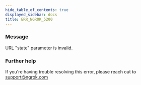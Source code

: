 ```yaml
---
hide_table_of_contents: true
displayed_sidebar: docs
title: ERR_NGROK_5200
---
```




### Message

URL "state" parameter is invalid.

<ErrorDetails error="err_ngrok_5200" />

### Further help

If you're having trouble resolving this error, please reach out to [support@ngrok.com](mailto:support@ngrok.com?subject=Help%20with%20ERR_NGROK_5200)

